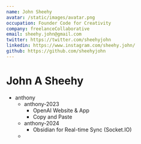 ```yaml
---
name: John Sheehy
avatar: /static/images/avatar.png
occupation: Founder Code for Creativity
company: freelanceCollaborative
email: sheehy.john@gmail.com
twitter: https://twitter.com/sheehyjohn
linkedin: https://www.instagram.com/sheehy.john/
github: https://github.com/sheehyjohn
---
```


# John A Sheehy

- anthony
	- anthony-2023
	    - OpenAI Website & App
	    - Copy and Paste
	- anthony-2024
		- Obsidian for Real-time Sync (Socket.IO)
	- 